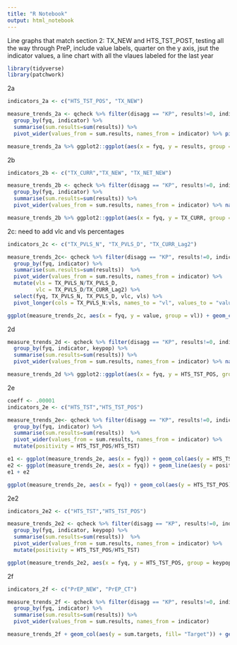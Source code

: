 ---
title: "R Notebook"
output: html_notebook
---
Line graphs that match section 2: TX_NEW and HTS_TST_POST, testing all the way through PreP, include value labels, quarter on the y axis, jsut the indicator values, a line chart with all the vlaues labeled for the last year

```{r setup}
library(tidyverse)
library(patchwork)
```


2a
```{r}
indicators_2a <- c("HTS_TST_POS", "TX_NEW")

measure_trends_2a <- qcheck %>% filter(disagg == "KP", results!=0, indicator %in% indicators_2a) %>%
  group_by(fyq, indicator) %>%
  summarise(sum.results=sum(results)) %>%
  pivot_wider(values_from = sum.results, names_from = indicator) %>% pivot_longer(cols = HTS_TST_POS:TX_NEW, names_to = "indicator", values_to = "results") %>% na.omit()

measure_trends_2a %>% ggplot2::ggplot(aes(x = fyq, y = results, group = indicator)) + geom_line(aes(color = indicator)) + si_style()
```

2b
```{r}
indicators_2b <- c("TX_CURR","TX_NEW", "TX_NET_NEW")

measure_trends_2b <- qcheck %>% filter(disagg == "KP", results!=0, indicator %in% indicators_2b) %>%
  group_by(fyq, indicator) %>%
  summarise(sum.results=sum(results)) %>%
  pivot_wider(values_from = sum.results, names_from = indicator) %>% na.omit()

measure_trends_2b %>% ggplot2::ggplot(aes(x = fyq, y = TX_CURR, group = 1)) + geom_col(aes(y = TX_NEW)) + geom_col(aes(y = TX_NET_NEW)) + geom_line(aes(y = TX_CURR, group = 1)) + geom_point() + si_style()
```

2c: need to add vlc and vls percentages
```{r}
indicators_2c <- c("TX_PVLS_N", "TX_PVLS_D", "TX_CURR_Lag2")

measure_trends_2c<- qcheck %>% filter(disagg == "KP", results!=0, indicator %in% indicators_2c) %>%
  group_by(fyq, indicator) %>%
  summarise(sum.results=sum(results))  %>% 
  pivot_wider(values_from = sum.results, names_from = indicator) %>%
  mutate(vls = TX_PVLS_N/TX_PVLS_D,
         vlc = TX_PVLS_D/TX_CURR_Lag2) %>%
  select(fyq, TX_PVLS_N, TX_PVLS_D, vlc, vls) %>%
  pivot_longer(cols = TX_PVLS_N:vls, names_to = "vl", values_to = "value")

ggplot(measure_trends_2c, aes(x = fyq, y = value, group = vl)) + geom_col(aes(fill = vl), position = position_dodge()) #+ geom_label(position = position_stack(vjust = 0.9), aes(label = percent(ach, accuracy = 0.1))) + si_style()
```

2d
```{r}
measure_trends_2d <- qcheck %>% filter(disagg == "KP", results!=0, indicator == "HTS_TST_POS") %>%
  group_by(fyq, indicator, keypop) %>%
  summarise(sum.results=sum(results)) %>%
  pivot_wider(values_from = sum.results, names_from = indicator) %>% na.omit()

measure_trends_2d %>% ggplot2::ggplot(aes(x = fyq, y = HTS_TST_POS, group = keypop)) + geom_line(aes(color = keypop)) + si_style()
```

2e
```{r}
coeff <- .00001
indicators_2e <- c("HTS_TST","HTS_TST_POS")

measure_trends_2e<- qcheck %>% filter(disagg == "KP", results!=0, indicator %in% indicators_2e) %>%
  group_by(fyq, indicator) %>%
  summarise(sum.results=sum(results))  %>% 
  pivot_wider(values_from = sum.results, names_from = indicator) %>%
  mutate(positivity = HTS_TST_POS/HTS_TST)

e1 <- ggplot(measure_trends_2e, aes(x = fyq)) + geom_col(aes(y = HTS_TST_POS))
e2 <- ggplot(measure_trends_2e, aes(x = fyq)) + geom_line(aes(y = positivity, group = 1))
e1 + e2

ggplot(measure_trends_2e, aes(x = fyq)) + geom_col(aes(y = HTS_TST_POS)) + geom_line(aes(x = fyq, y = positivity, group = 1), size = 2) + geom_point(aes(y = positivity)) + scale_y_continuous(name = "HTS_TST_POS", sec.axis = sec_axis(~.*coeff, name = "HTS Positivity")) + si_style() 
```

2e2
```{r}
indicators_2e2 <- c("HTS_TST","HTS_TST_POS")

measure_trends_2e2 <- qcheck %>% filter(disagg == "KP", results!=0, indicator %in% indicators_2e) %>%
  group_by(fyq, indicator, keypop) %>%
  summarise(sum.results=sum(results))  %>% 
  pivot_wider(values_from = sum.results, names_from = indicator) %>%
  mutate(positivity = HTS_TST_POS/HTS_TST)

ggplot(measure_trends_2e2, aes(x = fyq, y = HTS_TST_POS, group = keypop)) + geom_line(aes(color = keypop)) + geom_area(aes(fill = keypop))
```

2f
```{r}
indicators_2f <- c("PrEP_NEW", "PrEP_CT")

measure_trends_2f <- qcheck %>% filter(disagg == "KP", results!=0, indicator %in% indicators_2f) %>%
  group_by(fyq, indicator) %>%
  summarise(sum.results=sum(results)) %>%
  pivot_wider(values_from = sum.results, names_from = indicator)

measure_trends_2f + geom_col(aes(y = sum.targets, fill= "Target")) + geom_col(aes(y=sum.cum, fill= "Cumulative"), width = 0.75) + geom_label(position = position_stack(vjust = 0.9), aes(label = percent(ach, accuracy = 0.1))) + scale_fill_discrete(labels = c("Achievement", "Cumulative", "Target"))+ si_style()
```
